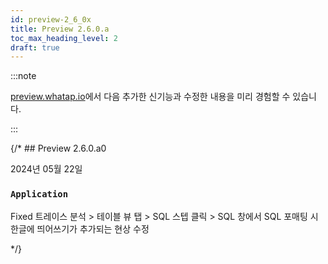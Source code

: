 ```yaml
---
id: preview-2_6_0x
title: Preview 2.6.0.a
toc_max_heading_level: 2
draft: true
---
```


<head>
<meta name="robots" content="noindex, nofollow"/>
</head>

:::note

[preview.whatap.io](https://preview.whatap.io)에서 다음 추가한 신기능과 수정한 내용을 미리 경험할 수 있습니다. 

:::

{/* ## Preview 2.6.0.a0

2024년 05월 22일

<div class='indentTab'>

### `Application`

<Status>Fixed</Status> <UI>트레이스 분석</UI> &gt; <UI>테이블 뷰</UI> 탭 &gt; SQL 스텝 클릭 &gt; <UI>SQL</UI> 창에서 SQL 포매팅 시 한글에 띄어쓰기가 추가되는 현상 수정 

</div> */}
